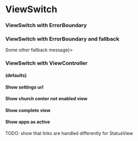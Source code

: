 
<Meta title="Church Center/Publishing Status/ViewSwitch" />

# ViewSwitch

### ViewSwitch with ErrorBoundary

<Preview>
  <Story name="ViewSwitch with ErrorBoundary">
    <PublishingStatus.ErrorBoundary>
      <PublishingStatus.ViewSwitch />
    </PublishingStatus.ErrorBoundary>
  </Story>
</Preview>

### ViewSwitch with ErrorBoundary and fallback

<Preview>
  <Story name="ViewSwitch with ErrorBoundary and fallback">
    <PublishingStatus.ErrorBoundary fallback={<span>Some <em>other</em> fallback message</span>}>
      <PublishingStatus.ViewSwitch />
    </PublishingStatus.ErrorBoundary>
  </Story>
</Preview>

### ViewSwitch with ViewController

#### (defaults)

<Preview>
  <Story name="ViewSwitch with ViewController">
    <PublishingStatus.ViewController>
      <PublishingStatus.ViewSwitch />
    </PublishingStatus.ViewController>
  </Story>
</Preview>

#### Show settings url

<Preview>
  <Story name="ViewSwitch with ViewController (settingsURL)">
    <PublishingStatus.ViewController settingsURL="#" userIsOrgAdmin>
      <PublishingStatus.ViewSwitch />
    </PublishingStatus.ViewController>
  </Story>
</Preview>

#### Show church center not enabled view

<Preview>
  <Story name="ViewSwitch with ViewController (productIsPublished)">
    <PublishingStatus.ViewController productIsPublished>
      <PublishingStatus.ViewSwitch />
    </PublishingStatus.ViewController>
  </Story>
</Preview>

#### Show complete view

<Preview>
  <Story name="ViewSwitch with ViewController (productIsPublished, churchCenterIsEnabled)">
    <PublishingStatus.ViewController churchCenterIsEnabled productIsPublished>
      <PublishingStatus.ViewSwitch />
    </PublishingStatus.ViewController>
  </Story>
</Preview>

#### Show apps as active

<Preview>
  <Story name="ViewSwitch with ViewController (productIsPublished, churchCenterIsEnabled, churchCenterWebIsActive, churchCenterAppIsActive)">
    <PublishingStatus.ViewController churchCenterIsEnabled productIsPublished churchCenterWebIsActive churchCenterAppIsActive>
      <PublishingStatus.ViewSwitch />
    </PublishingStatus.ViewController>
  </Story>
</Preview>

TODO: show that links are handled differently for StatusView
